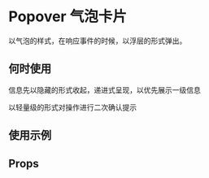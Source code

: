 # Popover 气泡卡片

以气泡的样式，在响应事件的时候，以浮层的形式弹出。

## 何时使用

信息先以隐藏的形式收起，递进式呈现，以优先展示一级信息

以轻量级的形式对操作进行二次确认提示

## 使用示例

<!-- Inject Stories -->

## Props

<!-- Inject Props -->
